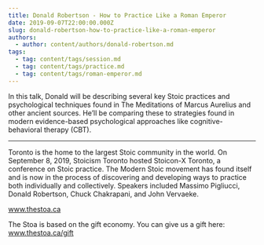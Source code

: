 ```yaml
---
title: Donald Robertson - How to Practice Like a Roman Emperor
date: 2019-09-07T22:00:00.000Z
slug: donald-robertson-how-to-practice-like-a-roman-emperor
authors:
  - author: content/authors/donald-robertson.md
tags:
  - tag: content/tags/session.md
  - tag: content/tags/practice.md
  - tag: content/tags/roman-emperor.md
---
```


In this talk, Donald will be describing several key Stoic practices and psychological techniques found in The Meditations of Marcus Aurelius and other ancient sources.  He’ll be comparing these to strategies found in modern evidence-based psychological approaches like cognitive-behavioral therapy (CBT).  

***

Toronto is the home to the largest Stoic community in the world. On September 8, 2019, Stoicism Toronto hosted Stoicon-X Toronto, a conference on Stoic practice. The Modern Stoic movement has found itself and is now in the process of discovering and developing ways to practice both individually and collectively. Speakers included Massimo Pigliucci, Donald Robertson, Chuck Chakrapani, and John Vervaeke.

www.thestoa.ca

The Stoa is based on the gift economy. You can give us a gift here: www.thestoa.ca/gift
